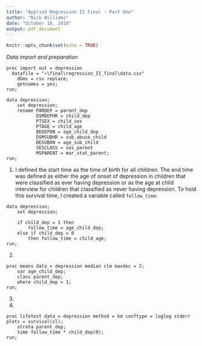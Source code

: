 ```yaml
---
title: "Applied Regression II Final - Part One"
author: "Nick Williams"
date: "October 16, 2018"
output: pdf_document
---
```


```r
knitr::opts_chunk$set(echo = TRUE)
```

*Data import and preparation*

```{}
proc import out = depression 
  datafile = "~\final\regression_II_final\data.csv"
	dbms = csv replace; 
	getnames = yes; 
run; 

data depression; 
	set depression; 
	rename PARDEP = parent_dep
		   DSMDEPHR = child_dep
		   PTSEX = child_sex
		   PTAGE = child_age
		   BEDEPON = age_child_dep
		   DSMSUBHR = sub_abuse_child
		   BESUBON = age_sub_child
		   SESCLASS = ses_parent
		   MSPARENT = mar_stat_parent; 
run;
```

1. I defined the start time as the time of birth for all children. The end time was defined as either the age of onset of depression in children that were classified as ever having depression or as the age at child interview for children that classified as never having depression. To hold this survival time, I created a variable called `follow_time`:

```{}
data depression;
	set depression; 

	if child_dep = 1 then 
		follow_time = age_child_dep; 
	else if child_dep = 0 
		then follow_time = child_age; 
run; 
```

2. 

```{}
proc means data = depression median clm maxdec = 2; 
	var age_child_dep;
	class parent_dep; 
	where child_dep = 1;
run;
```

3. 

4. 

```{}
proc lifetest data = depression method = km conftype = loglog stderr plots = survival(cl);
	strata parent_dep;  
	time follow_time * child_dep(0); 
run; 
```



